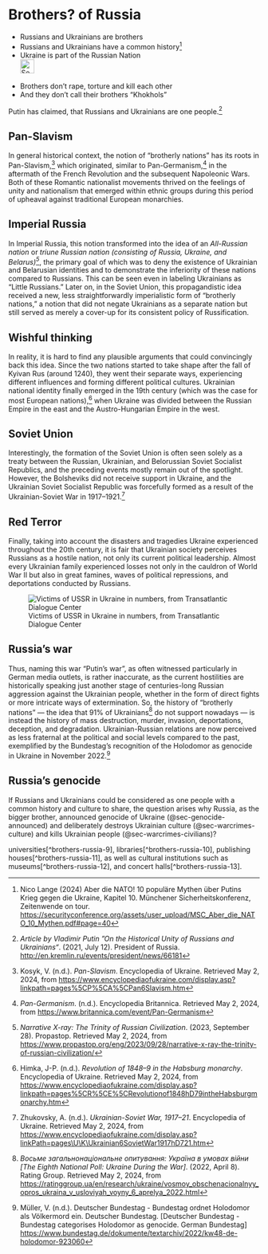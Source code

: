 # Brothers? of Russia {#sec-brothers-russia}

::: {.callout-caution title="Myth"}
- Russians and Ukrainians are brothers
- Russians and Ukrainians have a common history[^brothers-russia.de-9]
- Ukraine is part of the Russian Nation
[<br>![Search for topic in EUvsDisinfo](../all_common_img/EUvsDisinfo_400x240.jpg){height=2em}](https://euvsdisinfo.eu/disinformation-cases/?text=brother%20nations&sort=relevance)
:::

::: {.callout-tip title="Truth"}
- Brothers don't rape, torture and kill each other
- And they don't call their brothers "Khokhols"
:::


Putin has claimed, that Russians and Ukrainians are one people.[^brothers-russia-1] 


## Pan-Slavism

In general historical context, the notion of “brotherly nations” has its roots in Pan-Slavism,[^brothers-russia-2] which originated, similar to Pan-Germanism,[^brothers-russia-3] in the aftermath of the French Revolution and the subsequent Napoleonic Wars. Both of these Romantic nationalist movements thrived on the feelings of unity and nationalism that emerged within ethnic groups during this period of upheaval against traditional European monarchies.


## Imperial Russia

In Imperial Russia, this notion transformed into the idea of an *All-Russian nation* or *triune Russian nation (consisting of Russia, Ukraine, and Belarus)[^brothers-russia-4]*, the primary goal of which was to deny the existence of Ukrainian and Belarusian identities and to demonstrate the inferiority of these nations compared to Russians. This can be seen even in labeling Ukrainians as “Little Russians.” Later on, in the Soviet Union, this propagandistic idea received a new, less straightforwardly imperialistic form of “brotherly nations,” a notion that did not negate Ukrainians as a separate nation but still served as merely a cover-up for its consistent policy of Russification.


## Wishful thinking

In reality, it is hard to find any plausible arguments that could convincingly back this idea. Since the two nations started to take shape after the fall of Kyivan Rus (around 1240), they went their separate ways, experiencing different influences and forming different political cultures. Ukrainian national identity finally emerged in the 19th century (which was the case for most European nations),[^brothers-russia-5] when Ukraine was divided between the Russian Empire in the east and the Austro-Hungarian Empire in the west. 

## Soviet Union

Interestingly, the formation of the Soviet Union is often seen solely as a treaty between the Russian, Ukrainian, and Belorussian Soviet Socialist Republics, and the preceding events mostly remain out of the spotlight. However, the Bolsheviks did not receive support in Ukraine, and the Ukrainian Soviet Socialist Republic was forcefully formed as a result of the Ukrainian-Soviet War in 1917–1921.[^brothers-russia-6]

## Red Terror

Finally, taking into account the disasters and tragedies Ukraine experienced throughout the 20th century, it is fair that Ukrainian society perceives Russians as a hostile nation, not only its current political leadership. Almost every Ukrainian family experienced losses not only in the cauldron of World War II but also in great famines, waves of political repressions, and deportations conducted by Russians.

![Victims of USSR in Ukraine in numbers, from Transatlantic Dialogue Center](tdcenter_RedTerror.jpg)

## Russia's war

Thus, naming this war “Putin’s war”, as often witnessed particularly in German media outlets, is rather inaccurate, as the current hostilities are historically speaking just another stage of centuries-long Russian aggression against the Ukrainian people, whether in the form of direct fights or more intricate ways of extermination. So, the history of “brotherly nations” — the idea that 91% of Ukrainians[^brothers-russia-7] do not support nowadays — is instead the history of mass destruction, murder, invasion, deportations, deception, and degradation. Ukrainian-Russian relations are now perceived as less fraternal at the political and social levels compared to the past, exemplified by the Bundestag's recognition of the Holodomor as genocide in Ukraine in November 2022.[^brothers-russia-8]

## Russia's genocide

If Russians and Ukrainians could be considered as one people with a common history and culture to share, the question arises why Russia, as the bigger brother, announced genocide of Ukraine  (@sec-genocide-announced) and deliberately destroys Ukrainian culture  (@sec-warcrimes-culture) and kills Ukrainian people (@sec-warcrimes-civilians)? 

universities[^brothers-russia-9], libraries[^brothers-russia-10], publishing houses[^brothers-russia-11], as well as cultural institutions such as museums[^brothers-russia-12], and concert halls[^brothers-russia-13].





[^brothers-russia-1]:  *Article by Vladimir Putin ”On the Historical Unity of Russians and Ukrainians“*. (2021, July 12). President of Russia. [http://en.kremlin.ru/events/president/news/66181](http://en.kremlin.ru/events/president/news/66181)

[^brothers-russia-2]:  Kosyk, V. (n.d.). *Pan-Slavism*. Encyclopedia of Ukraine. Retrieved May 2, 2024, from [https://www.encyclopediaofukraine.com/display.asp?linkpath=pages%5CP%5CA%5CPan6Slavism.htm](https://www.encyclopediaofukraine.com/display.asp?linkpath=pages%5CP%5CA%5CPan6Slavism.htm) 

[^brothers-russia-3]:  *Pan-Germanism*. (n.d.). Encyclopedia Britannica. Retrieved May 2, 2024, from [https://www.britannica.com/event/Pan-Germanism](https://www.britannica.com/event/Pan-Germanism)

[^brothers-russia-4]:  *Narrative X-ray: The Trinity of Russian Civilization*. (2023, September 28). Propastop. Retrieved May 2, 2024, from [https://www.propastop.org/eng/2023/09/28/narrative-x-ray-the-trinity-of-russian-civilization/](https://www.propastop.org/eng/2023/09/28/narrative-x-ray-the-trinity-of-russian-civilization/)

[^brothers-russia-5]:  Himka, J-P. (n.d.). *Revolution of 1848–9 in the Habsburg monarchy*. Encyclopedia of Ukraine. Retrieved May 2, 2024, from [https://www.encyclopediaofukraine.com/display.asp?linkpath=pages%5CR%5CE%5CRevolutionof1848hD79intheHabsburgmonarchy.htm](https://www.encyclopediaofukraine.com/display.asp?linkpath=pages%5CR%5CE%5CRevolutionof1848hD79intheHabsburgmonarchy.htm) 

[^brothers-russia-6]:  Zhukovsky,  A. (n.d.). *Ukrainian-Soviet War, 1917–21*. Encyclopedia of Ukraine. Retrieved May 2, 2024, from [https://www.encyclopediaofukraine.com/display.asp?linkPath=pages\\U\\K\\Ukrainian6SovietWar1917hD721.htm](https://www.encyclopediaofukraine.com/display.asp?linkPath=pages\\U\\K\\Ukrainian6SovietWar1917hD721.htm) 

[^brothers-russia-7]:  *Восьме загальнонаціональне опитування: Україна в умовах війни \[The Eighth National Poll: Ukraine During the War\]*. (2022, April 8). Rating Group. Retrieved May 2, 2024, from [https://ratinggroup.ua/en/research/ukraine/vosmoy_obschenacionalnyy_opros_ukraina_v_usloviyah_voyny_6_aprelya_2022.html](https://ratinggroup.ua/en/research/ukraine/vosmoy_obschenacionalnyy_opros_ukraina_v_usloviyah_voyny_6_aprelya_2022.html)



[^brothers-russia-8]:  Müller, V. (n.d.). Deutscher Bundestag \- Bundestag ordnet Holodomor als Völkermord ein. Deutscher Bundestag. \[Deutscher Bundestag \- Bundestag categorises Holodomor as genocide. German Bundestag\] [https://www.bundestag.de/dokumente/textarchiv/2022/kw48-de-holodomor-923060](https://www.bundestag.de/dokumente/textarchiv/2022/kw48-de-holodomor-923060) 


[^brothers-russia.de-9]:  Nico Lange (2024) Aber die NATO! 10 populäre Mythen über Putins Krieg gegen die Ukraine, Kapitel 10. Münchener Sicherheitskonferenz, Zeitenwende on tour.  [https://securityconference.org/assets/user_upload/MSC_Aber_die_NATO_10_Mythen.pdf#page=40](https://securityconference.org/assets/user_upload/MSC_Aber_die_NATO_10_Mythen.pdf#page=40)
